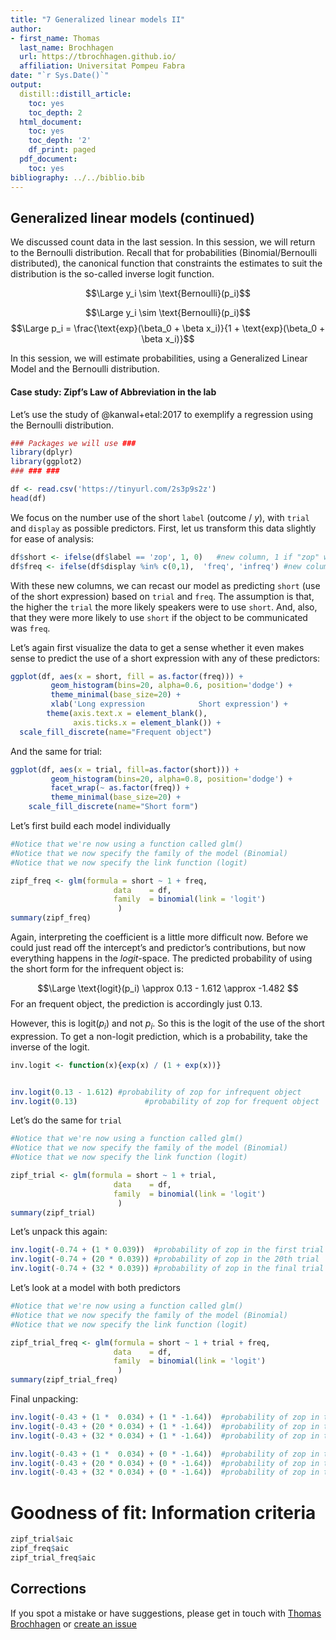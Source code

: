 ```yaml
---
title: "7 Generalized linear models II"
author:
- first_name: Thomas
  last_name: Brochhagen
  url: https://tbrochhagen.github.io/
  affiliation: Universitat Pompeu Fabra
date: "`r Sys.Date()`"
output:
  distill::distill_article:
    toc: yes
    toc_depth: 2
  html_document:
    toc: yes
    toc_depth: '2'
    df_print: paged
  pdf_document:
    toc: yes
bibliography: ../../biblio.bib
---
```


## Generalized linear models (continued)

We discussed count data in the last session. In this session, we will return to the Bernoulli distribution. Recall that for probabilities (Binomial/Bernoulli distributed), the canonical function that constraints the estimates to suit the distribution is the so-called inverse logit function.

$$\Large y_i \sim \text{Bernoulli}(p_i)$$


$$\Large y_i \sim \text{Bernoulli}(p_i)$$
$$\Large p_i = \frac{\text{exp}(\beta_0 + \beta x_i)}{1 + \text{exp}(\beta_0 + \beta x_i)}$$

In this session, we will estimate probabilities, using a Generalized Linear Model and the Bernoulli distribution.

#### Case study: Zipf's Law of Abbreviation in the lab 

Let's use the study of @kanwal+etal:2017 to exemplify a regression using the Bernoulli distribution. 


```r
### Packages we will use ###
library(dplyr)
library(ggplot2)
### ### ###

df <- read.csv('https://tinyurl.com/2s3p9s2z')
head(df)
```

We focus on the number use of the short `label` (outcome / $y$), with `trial` and `display` as possible predictors. First, let us transform this data slightly for ease of analysis:

```r
df$short <- ifelse(df$label == 'zop', 1, 0)   #new column, 1 if "zop" was used and 0 otherwise.
df$freq <- ifelse(df$display %in% c(0,1),  'freq', 'infreq') #new column, 1 if object was frequent and 0 otherwise
```

With these new columns, we can recast our model as predicting `short` (use of the short expression) based on `trial` and `freq`. The assumption is that, the higher the `trial` the more likely speakers were to use `short`. And, also, that they were more likely to use `short` if the object to be communicated was `freq`.

Let's again first visualize the data to get a sense whether it even makes sense to predict the use of a short expression with any of these predictors:

```r
ggplot(df, aes(x = short, fill = as.factor(freq))) +
         geom_histogram(bins=20, alpha=0.6, position='dodge') +
         theme_minimal(base_size=20) +
         xlab('Long expression            Short expression') + 
        theme(axis.text.x = element_blank(),
              axis.ticks.x = element_blank()) +
  scale_fill_discrete(name="Frequent object") 

```

And the same for trial:

```r
ggplot(df, aes(x = trial, fill=as.factor(short))) +
         geom_histogram(bins=20, alpha=0.8, position='dodge') +
         facet_wrap(~ as.factor(freq)) +
         theme_minimal(base_size=20) +
    scale_fill_discrete(name="Short form") 

```

Let's first build each model individually

```r
#Notice that we're now using a function called glm()
#Notice that we now specify the family of the model (Binomial)
#Notice that we now specify the link function (logit)

zipf_freq <- glm(formula = short ~ 1 + freq,
                       data    = df,
                       family  = binomial(link = 'logit')
                        )
summary(zipf_freq)
```

Again, interpreting the coefficient is a little more difficult now. Before we could just read off the intercept's and predictor's contributions, but now everything happens in the *logit*-space. The predicted probability of using the short form for the infrequent object is:

$$\Large \text{logit}(p_i) \approx 0.13 - 1.612 \approx -1.482 $$
For an frequent object, the prediction is accordingly just $0.13$. 

However, this is $\text{logit}(p_i)$ and not $p_i$. So this is the logit of the use of the short expression. To get a non-logit prediction, which is a probability, take the inverse of the logit.

```r
inv.logit <- function(x){exp(x) / (1 + exp(x))}


inv.logit(0.13 - 1.612) #probability of zop for infrequent object
inv.logit(0.13)               #probability of zop for frequent object
```

Let's do the same for `trial`

```r
#Notice that we're now using a function called glm()
#Notice that we now specify the family of the model (Binomial)
#Notice that we now specify the link function (logit)

zipf_trial <- glm(formula = short ~ 1 + trial,
                       data    = df,
                       family  = binomial(link = 'logit')
                        )
summary(zipf_trial)
```

Let's unpack this again:

```r
inv.logit(-0.74 + (1 * 0.039))  #probability of zop in the first trial
inv.logit(-0.74 + (20 * 0.039)) #probability of zop in the 20th trial
inv.logit(-0.74 + (32 * 0.039)) #probability of zop in the final trial
```


Let's look at a model with both predictors

```r
#Notice that we're now using a function called glm()
#Notice that we now specify the family of the model (Binomial)
#Notice that we now specify the link function (logit)

zipf_trial_freq <- glm(formula = short ~ 1 + trial + freq,
                       data    = df,
                       family  = binomial(link = 'logit')
                        )
summary(zipf_trial_freq)
```

Final unpacking:

```r
inv.logit(-0.43 + (1 *  0.034) + (1 * -1.64))  #probability of zop in the first trial for infreq.
inv.logit(-0.43 + (20 * 0.034) + (1 * -1.64))  #probability of zop in the 20th trial for infreq.
inv.logit(-0.43 + (32 * 0.034) + (1 * -1.64))  #probability of zop in the final trial for infreq.

inv.logit(-0.43 + (1 *  0.034) + (0 * -1.64))  #probability of zop in the first trial for freq.
inv.logit(-0.43 + (20 * 0.034) + (0 * -1.64))  #probability of zop in the 20th trial for freq.
inv.logit(-0.43 + (32 * 0.034) + (0 * -1.64))  #probability of zop in the final trial for freq.
```



# Goodness of fit: Information criteria

```r
zipf_trial$aic
zipf_freq$aic
zipf_trial_freq$aic
```



## Corrections {.appendix}
If you spot a mistake or have suggestions, please get in touch with [Thomas Brochhagen](https://brochhagen.github.io) or [create an issue](https://github.com/metodesempirics/metodesempirics.github.io/issues/new)
